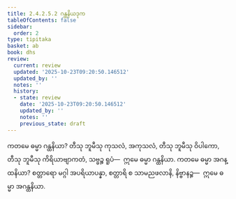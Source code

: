 ```yaml
---
title: 2.4.2.5.2 ဂန္ထနိယဒုက
tableOfContents: false
sidebar:
  order: 2
type: tipitaka
basket: ab
book: dhs
review:
  current: review
  updated: '2025-10-23T09:20:50.146512'
  updated_by: ''
  notes: ''
  history:
  - state: review
    date: '2025-10-23T09:20:50.146512'
    updated_by: ''
    notes: ''
    previous_state: draft
---
```



<ReviewStatus review={frontmatter.review} showDetails={true} />

<HypothesisAnnotation frontmatter={frontmatter} />

<DynamicBreadcrumb />

<Division number="1491" book="dhs" e="ch" v="29" p="282">

<Paragraph number="2202" book="dhs">
ကတမေ ဓမ္မာ ဂန္ထနိယာ? တီသု ဘူမီသု ကုသလံ, အကုသလံ, တီသု ဘူမီသု ဝိပါကော, တီသု ဘူမီသု ကိရိယာဗျာကတံ, သဗ္ဗဉ္စ ရူပံ—  ဣမေ ဓမ္မာ ဂန္ထနိယာ.
</Paragraph>

</Division>
<Division number="1492" book="dhs" e="ch" v="29" p="282">

<Paragraph number="2203" book="dhs">
ကတမေ ဓမ္မာ အဂန္ထနိယာ? စတ္တာရော မဂ္ဂါ အပရိယာပန္နာ, စတ္တာရိ စ သာမညဖလာနိ, နိဗ္ဗာနဉ္စ—  ဣမေ ဓမ္မာ အဂန္ထနိယာ.
</Paragraph>
</Division>